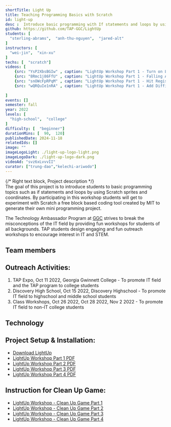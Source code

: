 ```yaml
---
shortTitle: Light Up
title: Teaching Programming Basics with Scratch
id: light-up
desc :  Introduce basic programming with If statements and loops by using Scratch sprites and coordinates.
github: https://github.com/TAP-GGC/LightUp
students: [
  "sterling-abrams",  "anh-thu-nguyen",  "jared-alt"
]
instructors: [
  "wei-jin",  "xin-xu"
] 
techs: [  "scratch"]
videos: [
    {src: "YsP2XbsBGIw" , caption: "LightUp Workshop Part 1 - Turn on Lights"},
    {src: "8Rmc1j86FfU" , caption: "LightUp Workshop Part 1 - Falling Arrows"},
    {src: "snOWcFpRPqM" , caption: "LightUp Workshop Part 1 - Hit Registry"},
    {src: "wQRQuIe1nRA" , caption: "LightUp Workshop Part 1 - Add Difficulty"},
    
]
events: []
semester: fall
year: 2022
levels: [
  "high-school",  "college"
] 
difficulty: [  "beginner"] 
durationMins: [  90,  120]
publishedDate: 2024-11-18
relatedIds: []
image: ""
imageLogoLight: ./light-up-logo-light.png
imageLogoDark: ./light-up-logo-dark.png
videoAd: "svz6xLvvvII"
curator: ["trung-dao","kelechi-ariwodo"]
---
```




{/* Right text block, Project description */}	
The goal of this project is to introduce students to basic programming topics such as if statements and loops by using Scratch sprites and coordinates.
By participating in this workshop students will get to experiment with Scratch a free block based coding tool created by MIT to generate their own mini programming project.

The Technology Ambassador Program at [GGC](http://www.ggc.edu/tap) strives to break the misconceptions of the IT field by providing fun workshops for students of all backgrounds. TAP students design engaging and fun outreach workshops to encourage interest in IT and STEM.

## Team members
<Photo src={GroupPhoto.src} alt="Light Up group photo" caption="From left to right: Sterling Abrams, Anh Thu Nguyen, Jared Alt" />


## Outreach Activities:
1. TAP Expo, Oct 11 2022, Georgia Gwinnett College - To promote IT field and the TAP program to college students
2. Discovery High School, Oct 15 2022, Discovery Highschool - To promote IT field to highschool and middle school students
3. Class Workshops, Oct 26 2022, Oct 28 2022, Nov 2 2022 - To promote IT field to non-IT college students

## Technology
  <Logo src= {ScratchLogo.src} alt="Scratch" link="https://scratch.mit.edu/" />

## Project Setup & Installation:
- [Download LightUp](https://github.com/TAP-GGC/LightUp/blob/main/Documents/Download%20LightUp.pdf)
- [LightUp Workshop Part 1 PDF](https://github.com/TAP-GGC/LightUp/blob/main/Documents/Workshop%20PDF%20Instructions/LightUp%20Workshop%20Part%201%20-%20Turn%20on%20Lights.pdf)
- [LightUp Workshop Part 2 PDF](https://github.com/TAP-GGC/LightUp/blob/main/Documents/Workshop%20PDF%20Instructions/LightUp%20Workshop%20Part%202%20%E2%80%93%20Falling%20Arrows.pdf)
- [LightUp Workshop Part 3 PDF](https://github.com/TAP-GGC/LightUp/blob/main/Documents/Workshop%20PDF%20Instructions/LightUp%20Workshop%20Part%203%20%E2%80%93%20Hit%20Registry.pdf)
- [LightUp Workshop Part 4 PDF](https://github.com/TAP-GGC/LightUp/blob/main/Documents/Workshop%20PDF%20Instructions/LightUp%20Workshop%20Part%204%20%E2%80%93%20Add%20Difficulty.pdf)

## Instruction for Clean Up Game:
- [LightUp Workshop - Clean Up Game Part 1](https://github.com/TAP-GGC/LightUp/blob/main/Documents/Workshop%20PDF%20Instructions/LightUp%20Workshop%20-%20Clean%20Up%20Game%20Part%201.pdf)
- [LightUp Workshop - Clean Up Game Part 2](https://github.com/TAP-GGC/LightUp/blob/main/Documents/Workshop%20PDF%20Instructions/LightUp%20Workshop%20-%20Clean%20Up%20Game%20Part%202.pdf)
- [LightUp Workshop - Clean Up Game Part 3](https://github.com/TAP-GGC/LightUp/blob/main/Documents/Workshop%20PDF%20Instructions/LightUp%20Workshop%20-%20Clean%20Up%20Game%20Part%203.pdf)
- [LightUp Workshop - Clean Up Game Part 4](https://github.com/TAP-GGC/LightUp/blob/main/Documents/Workshop%20PDF%20Instructions/LightUp%20Workshop%20-%20Clean%20Up%20Game%20Part%204.pdf)

